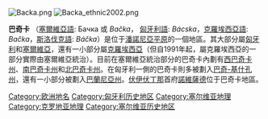{{NoteTA|G1=TO}}
[[File:Backa.png|thumb]]
[[File:Backa_ethnic2002.png|thumb]]

'''巴奇卡''' （[[塞爾維亞語|塞爾維亞語]]: Бачка 或 ''Bačka''， [[匈牙利語|匈牙利語]]: ''Bácska''，[[克羅埃西亞語|克羅埃西亞語]]: ''Bačka''，[[斯洛伐克語|斯洛伐克語]]: ''Báčka''）是位于[[潘諾尼亞平原|潘諾尼亞平原]]的一個地區。其大部分屬[[匈牙利|匈牙利]]和[[塞爾維亞|塞爾維亞]]，還有一小部分屬[[克羅埃西亞|克羅埃西亞]]（但自1991年起，屬克羅埃西亞的一部分實際由塞爾維亞統治）。目前在塞爾維亞統治部分的巴奇卡內劃有[[西巴奇卡州|西巴奇卡州]]、[[南巴奇卡州|南巴奇卡州]]和[[北巴奇卡州|北巴奇卡州]]。在匈牙利一側的巴奇卡則多被劃入[[巴奇-基什孔州|巴奇-基什孔州]]，還有一小部分被劃入[[巴蘭尼亞州|巴蘭尼亞州]]。[[伏伊伏丁那|伏伊伏丁那]]首府[[諾維薩德|諾維薩德]]位于巴奇卡地區。

{{DEFAULTSORT:Bačka}}

[[Category:欧洲地名|Category:欧洲地名]]
[[Category:匈牙利历史地区|Category:匈牙利历史地区]]
[[Category:塞尔维亚地理|Category:塞尔维亚地理]]
[[Category:克罗地亚地理|Category:克罗地亚地理]]
[[Category:塞尔维亚历史地区|Category:塞尔维亚历史地区]]